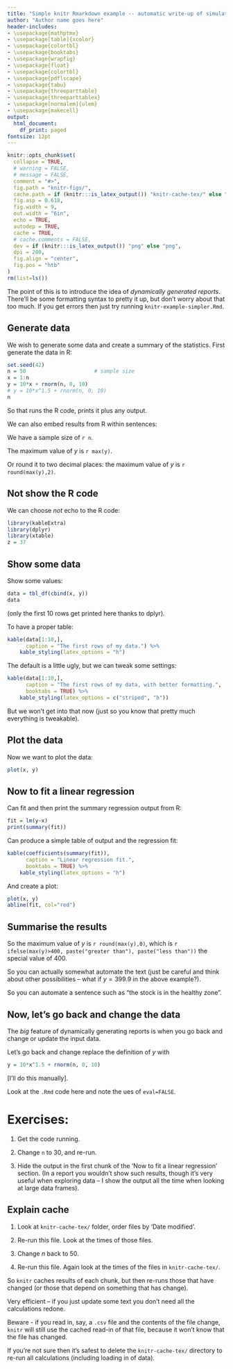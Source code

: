 ```yaml
---
title: "Simple knitr Rmarkdown example -- automatic write-up of simulated data"
author: "Author name goes here"
header-includes:
- \usepackage{mathptmx}
- \usepackage[table]{xcolor}
- \usepackage{colortbl}
- \usepackage{booktabs}
- \usepackage{wrapfig}
- \usepackage{float}
- \usepackage{colortbl}
- \usepackage{pdflscape}
- \usepackage{tabu}
- \usepackage{threeparttable}
- \usepackage{threeparttablex}
- \usepackage[normalem]{ulem}
- \usepackage{makecell}
output:
  html_document:
    df_print: paged
fontsize: 12pt
---
```


<!-- This is a comment 
     The following code alternates betwen R and the write-up of text
-->

<!-- knitr options, adapted from gfsynopsis: -->
```r
knitr::opts_chunk$set(
  collapse = TRUE,
  # warning = FALSE,
  # message = FALSE,
  comment = "#>",
  fig.path = "knitr-figs/",
  cache.path = if (knitr:::is_latex_output()) "knitr-cache-tex/" else "knitr-cache-docx/",
  fig.asp = 0.618,
  fig.width = 9,
  out.width = "6in",
  echo = TRUE,
  autodep = TRUE,
  cache = TRUE,
  # cache.comments = FALSE,
  dev = if (knitr:::is_latex_output()) "png" else "png",
  dpi = 200,
  fig.align = "center",
  fig.pos = "htb"
)
rm(list=ls())
```


The point of this is to introduce the idea of *dynamically generated
reports*. There'll be some formatting syntax to pretty it up, but don't worry
about that too much. If you get errors then just try running `knitr-example-simpler.Rmd`.

## Generate data

We wish to generate some data and create a summary of the statistics. 
First generate the data in R:

```r
set.seed(42)
n = 50                      # sample size
x = 1:n               
y = 10*x + rnorm(n, 0, 10)
# y = 10*x^1.5 + rnorm(n, 0, 10)
n
```

So that runs the R code, prints it plus any output.

We can also embed results from R within sentences: 

We have a sample size of `r n`.

The maximum value of $y$ is `r max(y)`.

Or round it to two decimal places: the maximum value of $y$ is `r round(max(y),2)`.

## Not show the R code

We can choose *not* echo to the R code:

```r
library(kableExtra)
library(dplyr)
library(xtable)
z = 37 
```

## Show some data

Show some values:

```r
data = tbl_df(cbind(x, y))
data
```

(only the first 10 rows get printed here thanks to dplyr).

To have a proper table:
```r
kable(data[1:10,],
      caption = "The first rows of my data.") %>%
    kable_styling(latex_options = "h")    
```
<!-- The option "h" above is just to force the table to appear 'here' in the
output, over-riding the default to put it somewhere more sensible (top, or next
page). 
--> 

\clearpage <!-- This starts a new page in Latex, I don't know the Rmd command --> 

The default is a little ugly, but we can tweak some settings:
```r
kable(data[1:10,],
      caption = "The first rows of my data, with better formatting.",
      booktabs = TRUE) %>%
    kable_styling(latex_options = c("striped", "h"))
```

But we won't get into that now (just so you know that pretty much everything is 
tweakable).

\clearpage

## Plot the data

Now we want to plot the data:

```r
plot(x, y)
```

\clearpage

## Now to fit a linear regression

Can fit and then print the summary regression output from R:

```r
fit = lm(y~x)
print(summary(fit))
``` 

Can produce a simple table of output and the regression fit:

```r
kable(coefficients(summary(fit)),
      caption = "Linear regression fit.",
      booktabs = TRUE) %>%
    kable_styling(latex_options = "h")    
```

And create a plot:
```r
plot(x, y)
abline(fit, col="red")
```

## Summarise the results

So the maximum value of $y$ is `r round(max(y),0)`, which is 
`r ifelse(max(y)>400, paste("greater than"), paste("less than"))` 
the special value of 400.

So you can actually somewhat automate the text (just be careful and think about
other possibilities -- what if $y=399.9$ in the above example?).

So you can automate a sentence such as "the stock is in the healthy zone". 

## Now, let's go back and change the data

The *big* feature of dynamically generating reports is when you go back and 
change or update the input data.

Let's go back and change replace the definition of $y$ with
```r
y = 10*x^1.5 + rnorm(n, 0, 10)
```

[I'll do this manually].

Look at the `.Rmd` code here and note the ues of `eval=FALSE`.

# Exercises:

1. Get the code running.

2. Change `n` to 30, and re-run.

3. Hide the output in the first chunk of the 'Now to fit a linear regression' 
section. (In a report you wouldn't show such results, though it's very useful
when exploring data -- I show the output all the time when looking at large data
frames).

\clearpage

## Explain cache

1. Look at `knitr-cache-tex/` folder, order files by 'Date modified'.

2. Re-run this file. Look at the times of those files.

3. Change $n$ back to 50.

4. Re-run this file. Again look at the times of the files in `knitr-cache-tex/`.

So `knitr` caches results of each chunk, but then re-runs those that have
changed (or those that depend on something that has change).

Very efficient -- if you just update some text you don't need all the
calculations redone.

Beware - if you read in, say, a `.csv` file and the contents of the file change,
`knitr` will still use the cached read-in of that file, because it won't know
that the file has changed. 

If you're not sure then it's safest to delete the `knitr-cache-tex/` directory 
to re-run all calculations (including loading in of data).

